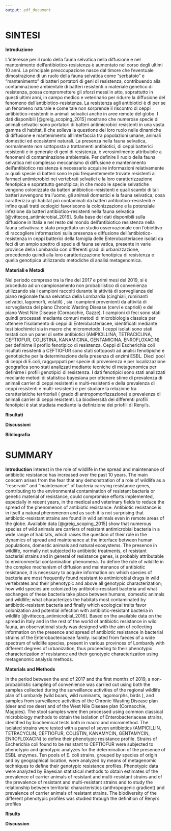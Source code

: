 ```yaml
---
output: pdf_document
---
```


# SINTESI {-}

**Introduzione**

L'interesse per il ruolo della fauna selvatica nella diffusione e nel mantenimento dell'antibiotico-resistenza è aumentato nel corso degli ultimi 10 anni.  La principale preoccupazione nasce dal timore che l'eventuale dimostrazione di un ruolo della fauna selvatica come "serbatoio" e "mantenimento" di batteri portatori di geni di resistenza, contribuendo alla contaminazione ambientale di batteri resistenti o materiale genetico di resistenza, possa compromettere gli sforzi messi in atto, soprattutto in questi ultimi anni, in campo medico e veterinario per ridurre la diffusione del fenomeno dell'antibiotico-resistenza. La resistenza agli antibiotici è di per se un fenomeno naturale e come tale non sorprende il riscontro di ceppi antibiotico-resistenti in animali selvatici anche in aree remote del globo. I dati disponibili [@greig_scoping_2015] mostrano che numerose specie di animali selvatici sono portatori di  batteri antimicrobici resistenti  in una vasta gamma di habitat, il che solleva la questione del loro ruolo nelle dinamiche di diffusione e mantenimento all'interfaccia tra popolazioni umane, animali domestici ed ecosistemi naturali. La presenza nella fauna selvatica, normalmente non sottoposta a trattamenti antibiotici, di ceppi batterici resistenti e in generale di geni di resistenza, è verosimilmente attribuibile a fenomeni di contaminazione ambientale. 
Per definire il ruolo della fauna selvatica nel complesso meccanismo di diffusione e mantenimento dell'antibiotico resistenza è necessario acquisire informazioni relativamente a: quali specie di batteri sono le più frequentemente trovate resistenti ai farmaci antimicrobici nei vertebrati selvatici e la loro caratterizzazione fenotipica e soprattutto genotipica;  in che modo le specie selvatiche vengono colonizzate da batteri antibiotico-resistenti e quali scambi di tali batteri avvengono tra l'uomo, gli animali domestici e la fauna selvatica;  cosa caratterizza gli habitat più contaminati da batteri antibiotico-resistenti e infine quali tratti ecologici favoriscono la colonizzazione e la potenziale infezione da batteri antibiotico-resistenti nella fauna selvatica [@vittecoq_antimicrobial_2016]. Sulla base dei dati disponibili sulla diffusione in Italia e nel resto del mondo dell'antibiotico resistenza nella fauna selvativca è stato progettato un studio osservazionale con l'obiettivo  di raccogliere informazioni sulla presenza e diffusione dell'antibiotico-resistenza in ceppi batterici della famiglia delle Enterobacteriacee isolati da feci di un ampio spettro di specie di fauna selvatica, presente in varie province della Lombardia con differenti gradi di urbanizzazione, procedendo quindi alla loro caratterizzazione fenotipica  di resistenza e quella genotipica utilizzando metodiche di analisi metagenomica. 

**Materiali e Metodi**

Nel periodo compreso tra la fine del 2017 e primi mesi del 2019, si è proceduto ad un campionamento non probabilistico di convenienza utilizzando sia i campioni raccolti durante le attività di sorveglianza del piano regionale fauna selvatica della Lombardia (cinghiali, ruminanti selvatici, lagomorfi, volatili) , sia i campioni provenienti da attività di sorveglianza del piano Chronic Wasting Disease (cervi e caprioli) e del piano West Nile Disease (Cornacchie, Gazze). I campioni di feci sono stati quindi processati mediante comuni metodi di microbiologia classica per ottenere l'isolamento di ceppi di Enterobacteriacee, identificati mediante test biochimici sia in macro che micrometodo. I ceppi isolati sono stati testati con un panel di sette antibiotici (AMPICILLINA, TETRACICLINA, CEFTIOFUR, COLISTINA, KANAMICINA, GENTAMICINA, ENROFLOXACIN) per definirne il profilo fenotipico di resistenza. Ceppi di Escherichia coli risultati resistenti a CEFTIOFUR sono stati sottoposti ad analisi fenotipiche e genotipiche per la determinazione della presenza di enzimi ESBL. Dieci pool di ceppi di E.coli, raggurppati per specie di provenienza e per localizzazione geografica sono stati analizzati mediante tecniche di metagenomica per definirne i profili genotipici di resistenza. I dati fenotipici sono stati analizzati mediante metodi di statistica bayesiana per ottenere stime di prevalenza di animali carrier di ceppi resistenti e multi-resistenti e della prevalenza di ceppi resistenti e multi-resistenti e per studiare la relazione tra caratteristiche territoriali ( grado di antropomorfizzazione) e prevalenza di animali carrier di ceppi resistenti. La biodiversità dei differenti profili fenotipici è stat studiata mediante la definizione dei priofili di Renyi's. 


**Risultati**

**Discussioni**

**Bibliografia**

# SUMMARY {-}

**Introduction**
Interest in the role of wildlife in the spread and maintenance of antibiotic resistance has increased over the past 10 years. The main concern arises from the fear that any demonstration of a role of wildlife as a "reservoir" and "maintenance" of bacteria carrying resistance genes, contributing to the environmental contamination of resistant bacteria or genetic material of resistance, could compromise efforts implemented, especially in recent years, in the medical and veterinary fields to reduce the spread of the phenomenon of antibiotic resistance. Antibiotic resistance is in itself a natural phenomenon and as such it is not surprising that antibiotic-resistant strains are found in wild animals even in remote areas of the globe. Available data [@greig_scoping_2015] show that numerous species of wild animals are carriers of resistant antimicrobial bacteria in a wide range of habitats, which raises the question of their role in the dynamics of spread and maintenance at the interface between human populations, domestic animals and natural ecosystems. The presence in wildlife, normally not subjected to antibiotic treatments, of resistant bacterial strains and in general of resistance genes, is probably attributable to environmental contamination phenomena.
To define the role of wildlife in the complex mechanism of diffusion and maintenance of antibiotic resistance, it is necessary to acquire information on: which species of bacteria are most frequently found resistant to antimicrobial drugs in wild vertebrates and their phenotypic and above all genotypic characterization; how wild species are colonized by antibiotic-resistant bacteria and what exchanges of these bacteria take place between humans, domestic animals and wildlife; what characterizes the habitats most contaminated by antibiotic-resistant bacteria and finally which ecological traits favor colonization and potential infection with antibiotic-resistant bacteria in wildlife [@vittecoq_antimicrobial_2016]. Based on the available data on the spread in Italy and in the rest of the world of antibiotic resistance in wild fauna, an observational study was designed with the aim of collecting information on the presence and spread of antibiotic resistance in bacterial strains of the Enterobacteriaceae family. isolated from faeces of a wide spectrum of wildlife species, present in various provinces of Lombardy with different degrees of urbanization, thus proceeding to their phenotypic characterization of resistance and their genotypic characterization using metagenomic analysis methods.

**Materials and Methods**

In the period between the end of 2017 and the first months of 2019, a non-probabilistic sampling of convenience was carried out using both the samples collected during the surveillance activities of the regional wildlife plan of Lombardy (wild boars, wild ruminants, lagomorphs, birds ), and samples from surveillance activities of the Chronic Wasting Disease plan (deer and roe deer) and of the West Nile Disease plan (Cornacchie, Magpies). The stool samples were then processed using common classical microbiology methods to obtain the isolation of Enterobacteriaceae strains, identified by biochemical tests both in macro and micromethod. The isolated strains were tested with a panel of seven antibiotics (AMPICILLIN, TETRACYCLIN, CEFTIOFUR, COLISTIN, KANAMYCIN, GENTAMYCIN, ENROFLOXACIN) to define their phenotypic resistance profile. Strains of Escherichia coli found to be resistant to CEFTIOFUR were subjected to phenotypic and genotypic analyzes for the determination of the presence of ESBL enzymes. Ten pools of E. coli strains, grouped by species of origin and by geographical location, were analyzed by means of metagenomic techniques to define their genotypic resistance profiles. Phenotypic data were analyzed by Bayesian statistical methods to obtain estimates of the prevalence of carrier animals of resistant and multi-resistant strains and of the prevalence of resistant and multi-resistant strains and to study the relationship between territorial characteristics (anthropogenic gradient) and prevalence of carrier animals of resistant strains. The biodiversity of the different phenotypic profiles was studied through the definition of Renyi's profiles

**Risults**

**Discussion**

